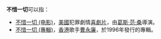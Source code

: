 
'''不惜一切'''可以指：
* [[不惜一切_(电影)|不惜一切 (电影)]]，[[美國|美國]]犯罪劇情[[喜劇片|喜劇片]]，由[[葛斯·范·桑|葛斯·范·桑]]導演。
* [[不惜一切_(專輯)|不惜一切 (專輯)]]，[[香港|香港]]歌手[[曹永廉|曹永廉]]，於1996年發行的專輯。
{{disambig|cat=四字消歧義}}